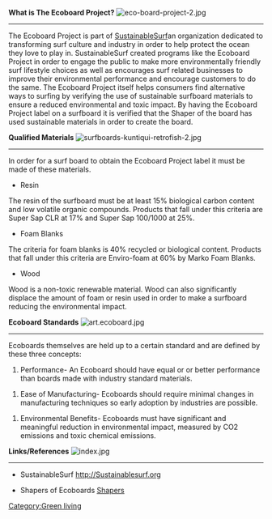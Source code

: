 '''What is The Ecoboard Project?'''     [[Image:eco-board-project-2.jpg|thumb]]
----



The Ecoboard Project is part of [http://Sustainablesurf.org SustainableSurf]an organization dedicated to transforming surf culture and industry in order to help protect the ocean they love to play in. SustainableSurf created programs like the Ecoboard Project in order to engage the public to make more environmentally friendly surf lifestyle choices as well as encourages surf related businesses to improve their environmental performance and encourage customers to do the same. The Ecoboard Project itself helps consumers find alternative ways to surfing by verifying the use of sustainable surfboard materials to ensure a reduced environmental and toxic impact. By having the Ecoboard Project label on a surfboard it is verified that the Shaper of the board has used sustainable materials in order to create the board. 



 




'''Qualified Materials'''     	[[Image:surfboards-kuntiqui-retrofish-2.jpg|thumb]] 
----


In order for a surf board to obtain the Ecoboard Project label it must be made of these materials.



*Resin 

The resin of the surfboard must be at least 15% biological carbon content and low volatile organic compounds. Products that fall under this criteria are Super Sap CLR at 17% and Super Sap 100/1000 at 25%.

*Foam Blanks 

The criteria for foam blanks is 40% recycled or biological content. Products that fall under this criteria are Enviro-foam at 60% by Marko Foam Blanks.

*Wood

Wood is a non-toxic renewable material. Wood can also significantly displace the amount of foam or resin used in order to make a surfboard reducing the environmental impact.









'''Ecoboard Standards'''      	[[Image:art.ecoboard.jpg|thumb]] 
----

Ecoboards themselves are held up to a certain standard and are defined by these three concepts:



# Performance- An Ecoboard should have equal or or better performance than boards made with industry standard materials.

# Ease of Manufacturing- Ecoboards should require minimal changes in manufacturing techniques so early adoption by industries are possible.

# Environmental Benefits- Ecoboards must have significant and meaningful reduction in environmental impact, measured by CO2 emissions and toxic chemical emissions. 









'''Links/References'''                     	[[Image:index.jpg|thumb]]
----

* SustainableSurf   http://Sustainablesurf.org

* Shapers of Ecoboards  [http://sustainablesurf.org/ecoboard/shapers/ Shapers]

[[Category:Green living]]
